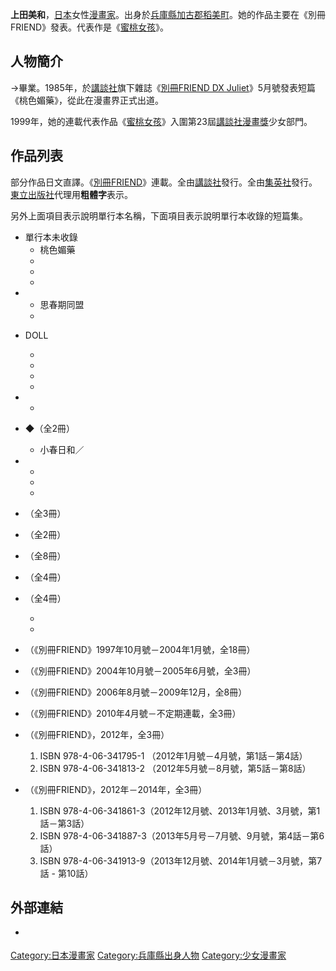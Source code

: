 {{multiple issues|
{{blpunsourced|time=2016-08-29T08:49:35+00:00}}
{{Notability Unreferenced|time=2016-08-29T08:49:35+00:00}}
{{Primarysources|time=2016-08-29T08:49:35+00:00}}
}}
{{Infobox 漫畫家
| 姓名               = 上田美和
| 職業               = [[漫畫家|漫畫家]]
| 圖像               = 
| 圖像大小           = 
| 圖像說明           = 
| 本名               = 
| 日語原文           = 
| 英文名             = 
| 假名               = うえだ みわ
| 羅馬字             = Ueda Miwa
| 性別               =
| 國籍               = {{JPN}}
| 出生日期           = 9月29日
| 出生地點           = {{JPN}}[[兵庫縣|兵庫縣]][[加古郡|加古郡]][[稻美町|稻美町]]
| 逝世日期           = 
| 逝世地點           = 
| 活躍時期           = 1985年－
| 類型               = [[少女漫畫|少女漫畫]]
| 出道作品           = 
| 代表作品           = 《[[蜜桃女孩|蜜桃女孩]]》<br />《{{link-ja|Papillion -花與蝶-|パピヨン-花と蝶-}}》
| 獎項               = 第23屆[[講談社漫畫賞|講談社少女部門漫畫獎]]<br />（《蜜桃女孩》）
| 簽名               = 
| 官方網站           = 
| 附註               = 
}}
{{japanese|japanese=上田 美和|kana=うえだ みわ|romaji=Ueda Miwa}}
'''上田美和'''{{BD||9月29日||}}，[[日本|日本]]女性[[漫畫家|漫畫家]]。出身於[[兵庫縣|兵庫縣]][[加古郡|加古郡]][[稻美町|稻美町]]。她的作品主要在《別冊FRIEND》發表。代表作是《[[蜜桃女孩|蜜桃女孩]]》。

== 人物簡介 ==
{{link-ja|稻美町立稻美中學|稲美町立稲美中学校}}→{{link-ja|兵庫縣立東播磨高等學校|兵庫県立東播磨高等学校}}畢業。1985年，於[[講談社|講談社]]旗下雜誌《[[別冊FRIEND|別冊FRIEND DX Juliet]]》5月號發表短篇《桃色媚藥》，從此在漫畫界正式出道。

1999年，她的連載代表作品《[[蜜桃女孩|蜜桃女孩]]》入圍第23屆[[講談社漫畫獎|講談社漫畫獎]]少女部門。

== 作品列表 ==
部分作品日文直譯。《[[別冊FRIEND|別冊FRIEND]]》連載。全由[[講談社|講談社]]發行。全由[[集英社|集英社]]發行。[[東立出版社|東立出版社]]代理用'''粗體字'''表示。

另外上面項目表示說明單行本名稱，下面項目表示說明單行本收錄的短篇集。

* 單行本未收錄
** 桃色媚藥
** {{nihongo|我們的共通語|ぼくたちの共通語}}
** {{lang|ja|ドライビング·ブギ}}
** {{lang|ja|そこだけセピア色の時間}}
* {{lang|ja|キューピーのパンツを脱がさないで}}
** 思春期同盟
** {{nihongo|蜃氣樓男孩|蜃気楼BOY}}
* {{lang|ja|今日のわたしは困った}}DOLL
** {{lang|ja|一秒ごとにフォーリンラブ}}
** {{lang|ja|ありすの樹でつかまえて}}
** {{lang|ja|ロリポップあげたいな}}
** {{lang|ja|ロンサムエンジェル}}
* {{nihongo|G戰場的瑪莉亞|G戦場のマリア}}
** {{lang|ja|おりこうしちゃったボク}}
* {{lang|ja|イミテーション}}◆{{lang|ja|ゴールド}}（全2冊）
** 小春日和／{{lang|ja|インディアン·サマー}}
* {{nihongo|月夜中的小紅帽|月夜の赤ずきん}}
** {{nihongo|綠色的沙漏|ミドリの砂時計}}
** {{nihongo|星星的私語|星のささやき}}
** {{nihongo|夏日聖誕節|サマー·バレンタイン}}
* {{lang|ja|サイン コサイン 恋サイン}}（全3冊）
* {{nihongo|'''{{link-ja|妙妙雙胞胎|ジーザス・クライスト!}}'''|ジーザス·クライスト！}}（全2冊）
* {{nihongo|喔！我的達令|Oh！myダーリン}}（全8冊）
* {{nihongo|ANGEL★WARS||エンジェル★ウォーズ}}（全4冊）
* {{nihongo|玻璃的鼓動|ガラスの鼓動}}（全4冊）
** {{nihongo|這就是女人的生存之道|これが女の生きる道}}
** {{nihongo|戀愛的自由|レンアイの自由}}
* {{nihongo|'''[[蜜桃女孩|蜜桃女孩]]'''|ピーチガール}}（《別冊FRIEND》1997年10月號－2004年1月號，全18冊）
* {{nihongo|'''裏蜜桃女孩'''|裏ピーチガール}}（《別冊FRIEND》2004年10月號－2005年6月號，全3冊）
* {{nihongo|{{link-ja|Papillion -花與蝶-|パピヨン-花と蝶-}}|パピヨン -花と蝶-}}（《別冊FRIEND》2006年8月號－2009年12月，全8冊）
* {{nihongo|'''{{link-ja|模擬♥結婚|プレ・マリ}}'''|プレ♥マリ}}（《別冊FRIEND》2010年4月號－不定期連載，全3冊）
* {{lang|ja|ロコモコ}}（《別冊FRIEND》，2012年，全3冊）
*# ISBN 978-4-06-341795-1 （2012年1月號－4月號，第1話－第4話）
*# ISBN 978-4-06-341813-2 （2012年5月號－8月號，第5話－第8話）
* {{lang|ja|あるいていこう}}（《別冊FRIEND》，2012年－2014年，全3冊）
*# ISBN 978-4-06-341861-3（2012年12月號、2013年1月號、3月號，第1話－第3話）
*# ISBN 978-4-06-341887-3（2013年5月号－7月號、9月號，第4話－第6話）
*# ISBN 978-4-06-341913-9（2013年12月號、2014年1月號－3月號，第7話 - 第10話）

== 外部連結 ==
* {{Twitter|miwa_ueda}} {{ja icon}}

{{Normdaten}}
{{DEFAULTSORT:Ueda Miwa}}
[[Category:日本漫畫家|Category:日本漫畫家]]
[[Category:兵庫縣出身人物|Category:兵庫縣出身人物]]
[[Category:少女漫畫家|Category:少女漫畫家]]